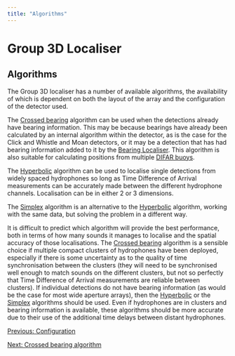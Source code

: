 ```yaml
---
title: "Algorithms"
---
```

Group 3D Localiser
==================

Algorithms
----------

The Group 3D localiser has a number of available algorithms, the availability of which is dependent on both the layout of the array and the configuration of the detector used.

The [Crossed bearing](3dcrossedbearing.html) algorithm can be used when the detections already have bearing information. This may be because bearings have already been calculated by an internal algorithm within the detector, as is the case for the Click and Whistle and Moan detectors, or it may be a detection that has had bearing information added to it by the [Bearing Localiser](../../bearingLocaliser/docs/BL_Overview.html). This algorithm is also suitable for calculating positions from multiple [DIFAR buoys](../../difar/difarLocalisation/docs/difar_Overview.html).

The [Hyperbolic](3dhyperbolic.html) algorithm can be used to localise single detections from widely spaced hydrophones so long as Time Difference of Arrival measurements can be accurately made between the different hydrophone channels. Localisation can be in either 2 or 3 dimensions.

The [Simplex](3dsimplex.html) algorithm is an alternative to the [Hyperbolic](3dhyperbolic.html) algorithm, working with the same data, but solving the problem in a different way.

It is difficult to predict which algorithm will provide the best performance, both in terms of how many sounds it manages to localise and the spatial accuracy of those localisations. The [Crossed bearing](3dcrossedbearing.html) algorithm is a sensible choice if multiple compact clusters of hydrophones have been deployed, especially if there is some uncertainty as to the quality of time synchronisation between the clusters (they will need to be synchronised well enough to match sounds on the different clusters, but not so perfectly that Time Difference of Arrival measurements are reliable between clusters). If individual detections do not have bearing information (as would be the case for most wide aperture arrays), then the [Hyperbolic](3dhyperbolic.html) or the [Simplex](3dsimplex.html) algorithms should be used. Even if hydrophones are in clusters and bearing information is available, these algorithms should be more accurate due to their use of the additional time delays between distant hydrophones.

  

[Previous: Configuration](3dconfig.html)

[Next: Crossed bearing algorithm](3dcrossedbearing.html)